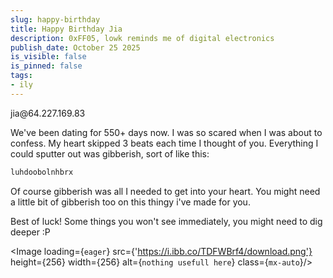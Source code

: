 ```yaml
---
slug: happy-birthday
title: Happy Birthday Jia
description: 0xFF05, lowk reminds me of digital electronics
publish_date: October 25 2025
is_visible: false
is_pinned: false
tags:
- ily
---
```


<p class={`sr-only`}>jia@64.227.169.83</p>

We've been dating for 550+ days now. I was so scared when I was about to confess.
My heart skipped 3 beats each time I thought of you. Everything I could sputter out was gibberish, sort of like this: 

```txt
luhdoobolnhbrx
```
Of course gibberish was all I needed to get into your heart. You might need a little bit of gibberish too on this thingy i've made for you.

Best of luck! Some things you won't see immediately, you might need to dig deeper :P

<Image loading={`eager`} src={'https://i.ibb.co/TDFWBrf4/download.png'} height={256} width={256} alt={`nothing usefull here`} class={`mx-auto`}/>
